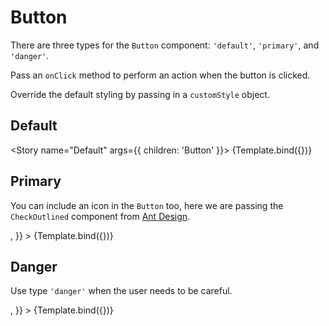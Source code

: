 

<Meta title="Components/Button" component={Button} />


# Button

There are three types for the `Button` component: `'default'`, `'primary'`, and `'danger'`.

Pass an `onClick` method to perform an action when the button is clicked.

Override the default styling by passing in a `customStyle` object.

## Default

<Story name="Default" args={{ children: 'Button' }}>
  {Template.bind({})}
</Story>

<ArgsTable story="Default" />

## Primary

You can include an icon in the `Button` too, here we are passing the `CheckOutlined` component from [Ant Design](https://ant.design/components/icon/).

<Canvas>
  <Story
    name="Primary"
    args={{
      children: 'Submit',
      type: 'primary',
      icon: <CheckOutlined />,
    }}
  >
    {Template.bind({})}
  </Story>
</Canvas>

## Danger

Use type `'danger'` when the user needs to be careful.

<Canvas>
  <Story
    name="Danger"
    args={{
      children: 'Danger!',
      type: 'danger',
      icon: <DeleteOutlined />,
    }}
  >
    {Template.bind({})}
  </Story>
</Canvas>
